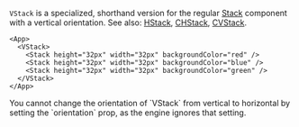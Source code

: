 `VStack` is a specialized, shorthand version for the regular [Stack](./Stack) component with a vertical orientation.
See also: [HStack](./HStack.mdx), [CHStack](./CHStack.mdx), [CVStack](./CVStack.mdx).

```xmlui-pg copy display name="Example: VStack"
<App>
  <VStack>
    <Stack height="32px" width="32px" backgroundColor="red" />
    <Stack height="32px" width="32px" backgroundColor="blue" />
    <Stack height="32px" width="32px" backgroundColor="green" />
  </VStack>
</App>
```

<Callout type="info" emoji="📔">
You cannot change the orientation of `VStack` from vertical to horizontal by setting the `orientation` prop, as the engine ignores that setting.
</Callout>
